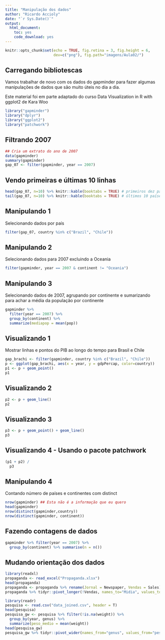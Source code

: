 ```yaml
---
title: "Manipulação dos dados"
author: "Ricardo Accioly"
date: "`r Sys.Date()`"
output:
  html_document:
    toc: yes
    code_download: yes
---
```


```r
knitr::opts_chunk$set(echo = TRUE, fig.retina = 3, fig.height = 6,
                      dev=c("png"), fig.path="imagens/Aula02/")
```

## Carregando bibliotescas

Vamos trabalhar de novo com os dados do gapminder para fazer algumas manipulações de dados que são muito úteis no dia a dia.

Este material foi em parte adaptado do curso Data Visualization in R with ggplot2 de Kara Woo

```r
library("gapminder")
library("dplyr")
library("ggplot2")
library("patchwork")
```

## Filtrando 2007

```r
## Cria um extrato do ano de 2007
data(gapminder)
summary(gapminder)
gap_07 <- filter(gapminder, year == 2007)
```

## Vendo primeiras e últimas 10 linhas

```r
head(gap_07, n=10) %>% knitr::kable(booktabs = TRUE) # primeiros dez paises da base de dados
tail(gap_07, n=10) %>% knitr::kable(booktabs = TRUE) # últimos 10 países 
```

\newpage

## Manipulando 1

Selecionando dados por país

```r
filter(gap_07, country %in% c("Brazil", "Chile"))
```

## Manipulando 2

Selecionando dados para 2007 excluindo a Oceania

```r

filter(gapminder, year == 2007 & continent != "Oceania")

```

\newpage

## Manipulando 3

Selecionando dados de 2007, agrupando por continente e sumarizando para achar a média da população por continente

```r
gapminder %>%
  filter(year == 2007) %>% 
  group_by(continent) %>% 
  summarize(mediapop = mean(pop))
```

## Visualizando 1

Mostrar linhas e pontos do PIB ao longo do tempo para Brasil e Chile

```r
gap_brachi <- filter(gapminder, country %in% c("Brazil", "Chile"))
p <- ggplot(gap_brachi, aes(x = year, y = gdpPercap, color=country))
p1 <- p + geom_point()
p1
```

\newpage

## Visualizando 2

```r
p2 <- p + geom_line()
p2
```

## Visualizando 3

```r
p3 <- p + geom_point() + geom_line()
p3
```

\newpage

## Visualizando 4 - Usando o pacote patchwork

```r
(p1 + p2) /
  p3
```

## Manipulando 4

Contando número de países e continentes com distinct

```r
nrow(gapminder) ## Esta não é a informação que eu quero
head(gapminder)
nrow(distinct(gapminder,country))
nrow(distinct(gapminder, continent))

```

## Fazendo contagens de dados

```r
gapminder %>% filter(year == 2007) %>% 
  group_by(continent) %>% summarise(n = n())

```

\newpage

## Mudando orientação dos dados

```r
library(readxl)
propaganda <- read_excel("Propaganda.xlsx")
head(propaganda)
propaganda <- propaganda %>% rename(Jornal = Newspaper, Vendas = Sales)
propaganda %>% tidyr::pivot_longer(!Vendas, names_to="Midia", values_to="Orcamento")
```

\newpage

```r
library(readr)
pesquisa <- read.csv("data_joined.csv", header = T)
head(pesquisa)
pesquisa_gw <- pesquisa %>% filter(!is.na(weight)) %>%
  group_by(year, genus) %>%
  summarize(peso_medio = mean(weight))
head(pesquisa_gw)
pesquisa_gw %>% tidyr::pivot_wider(names_from="genus", values_from="peso_medio")
```
